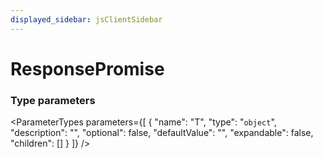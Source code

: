 ```yaml
---
displayed_sidebar: jsClientSidebar
---
```



# ResponsePromise

### Type parameters

<ParameterTypes parameters={[
  {
    "name": "T",
    "type": "`object`",
    "description": "",
    "optional": false,
    "defaultValue": "",
    "expandable": false,
    "children": []
  }
]} />
